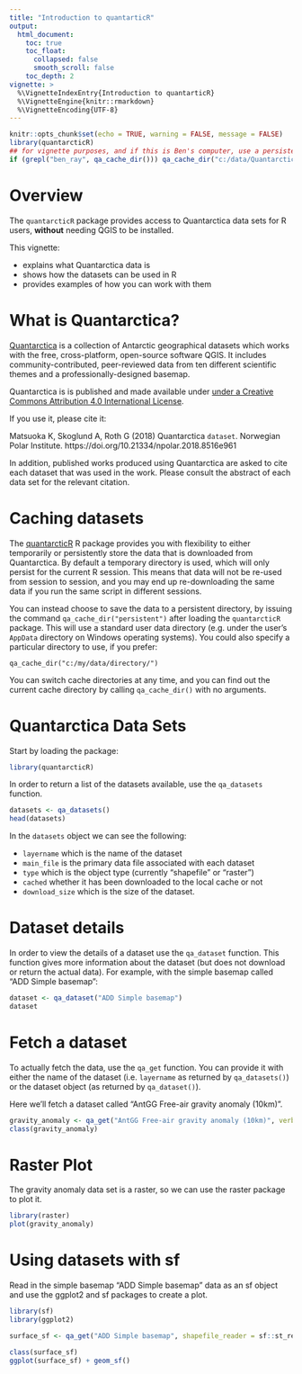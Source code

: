 ```yaml
---
title: "Introduction to quantarticR"
output:
  html_document:
    toc: true
    toc_float:
      collapsed: false
      smooth_scroll: false
    toc_depth: 2
vignette: >
  %\VignetteIndexEntry{Introduction to quantarticR}
  %\VignetteEngine{knitr::rmarkdown}
  %\VignetteEncoding{UTF-8}
---
```


```r
knitr::opts_chunk$set(echo = TRUE, warning = FALSE, message = FALSE)
library(quantarcticR)
## for vignette purposes, and if this is Ben's computer, use a persistent cache_dir
if (grepl("ben_ray", qa_cache_dir())) qa_cache_dir("c:/data/Quantarctica3")

```

# Overview

The `quantarcticR` package provides access to Quantarctica data sets for R users, **without** needing QGIS to be installed. 

This vignette:

* explains what Quantarctica data is
* shows how the datasets can be used in R 
* provides examples of how you can work with them


# What is Quantarctica?

[Quantarctica](http://quantarctica.npolar.no/about.html) is a collection of Antarctic geographical datasets which works with the free, cross-platform, open-source software QGIS. It includes community-contributed, peer-reviewed data from ten different scientific themes and a professionally-designed basemap.

Quantarctica is is published and made available under [under a Creative Commons Attribution 4.0 International License](https://creativecommons.org/licenses/by/4.0/).

If you use it, please cite it:

Matsuoka K, Skoglund A, Roth G (2018) Quantarctica `dataset`. Norwegian Polar Institute. https://doi.org/10.21334/npolar.2018.8516e961

In addition, published works produced using Quantarctica are asked to cite each dataset that was used in the work. Please consult the abstract of each data set for the relevant citation.

# Caching datasets

The [quantarcticR](https://github.com/SCAR-sandpit/quantarcticR) R package provides you with flexibility to either temporarily or persistently store the data that is downloaded from Quantarctica. By default a temporary directory is used, which will only persist for the current R session. This means that data will not be re-used from session to session, and you may end up re-downloading the same data if you run the same script in different sessions.

You can instead choose to save the data to a persistent directory, by issuing the command `qa_cache_dir("persistent")` after loading the `quantarcticR` package. This will use a standard user data directory (e.g. under the user's `AppData` directory on Windows operating systems). You could also specify a particular directory to use, if you prefer:

```
qa_cache_dir("c:/my/data/directory/")
```

You can switch cache directories at any time, and you can find out the current cache directory by calling `qa_cache_dir()` with no arguments.


# Quantarctica Data Sets

Start by loading the package:

```r
library(quantarcticR)
```

In order to return a list of the datasets available, use the `qa_datasets` function.

```r
datasets <- qa_datasets()
head(datasets)
```

In the `datasets` object we can see the following:

- `layername` which is the name of the dataset
- `main_file` is the primary data file associated with each dataset
- `type` which is the object type (currently "shapefile" or "raster")
- `cached` whether it has been downloaded to the local cache or not
- `download_size` which is the size of the dataset.

# Dataset details

In order to view the details of a dataset use the `qa_dataset` function. This function gives more information about the dataset (but does not download or return the actual data). For example, with the simple basemap called "ADD Simple basemap":

```r
dataset <- qa_dataset("ADD Simple basemap")
dataset
```

# Fetch a dataset

To actually fetch the data, use the `qa_get` function. You can provide it with either the name of the dataset (i.e. `layername` as returned by `qa_datasets()`) or the dataset object (as returned by `qa_dataset()`).

Here we'll fetch a dataset called "AntGG Free-air gravity anomaly (10km)".

```r
gravity_anomaly <- qa_get("AntGG Free-air gravity anomaly (10km)", verbose = TRUE)
class(gravity_anomaly)
```

# Raster Plot

The gravity anomaly data set is a raster, so we can use the raster package to plot it.


```r
library(raster)
plot(gravity_anomaly)
```

# Using datasets with sf

Read in the simple basemap "ADD Simple basemap" data as an sf object and use the ggplot2 and sf packages to create a plot.

```r
library(sf)
library(ggplot2)

surface_sf <- qa_get("ADD Simple basemap", shapefile_reader = sf::st_read)

class(surface_sf)
ggplot(surface_sf) + geom_sf()
```

